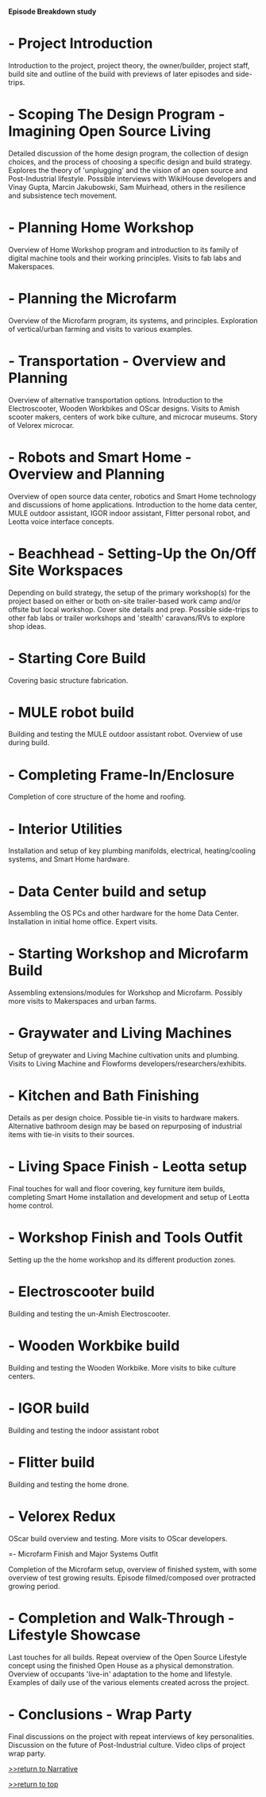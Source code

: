 
'''Episode Breakdown study'''



=- Project Introduction=

Introduction to the project, project theory, the owner/builder, project staff, build site and outline of the build with previews of later episodes and side-trips. 

=- Scoping The Design Program - Imagining Open Source Living=

Detailed discussion of the home design program, the collection of design choices, and the process of choosing a specific design and build strategy. Explores the theory of 'unplugging' and the vision of an open source and Post-Industrial lifestyle. Possible interviews with WikiHouse developers and Vinay Gupta, Marcin Jakubowski, Sam Muirhead, others in the resilience and subsistence tech movement. 

=- Planning Home Workshop=

Overview of Home Workshop program and introduction to its family of digital machine tools and their working principles. Visits to fab labs and Makerspaces.

=- Planning the Microfarm=

Overview of the Microfarm program, its systems, and principles. Exploration of vertical/urban farming and visits to various examples. 

=- Transportation - Overview and Planning=

Overview of alternative transportation options. Introduction to the Electroscooter, Wooden Workbikes and OScar designs. Visits to Amish scooter makers, centers of work bike culture, and microcar museums. Story of Velorex microcar.

=- Robots and Smart Home - Overview and Planning=

Overview of open source data center, robotics and Smart Home technology and discussions of home applications. Introduction to the home data center, MULE outdoor assistant, IGOR indoor assistant, Flitter personal robot, and Leotta voice interface concepts.

=- Beachhead - Setting-Up the On/Off Site Workspaces=

Depending on build strategy, the setup of the primary workshop(s) for the project based on either or both on-site trailer-based work camp and/or offsite but local workshop. Cover site details and prep. Possible side-trips to other fab labs or trailer workshops and 'stealth' caravans/RVs to explore shop ideas. 

=- Starting Core Build=

Covering basic structure fabrication. 

=- MULE robot build=

Building and testing the MULE outdoor assistant robot. Overview of use during build.

=- Completing Frame-In/Enclosure=

Completion of core structure of the home and roofing.

=- Interior Utilities=

Installation and setup of key plumbing manifolds, electrical, heating/cooling systems, and Smart Home hardware.

=- Data Center build and setup=

Assembling the OS PCs and other hardware for the home Data Center. Installation in initial home office. Expert visits. 

=- Starting Workshop and Microfarm Build=

Assembling extensions/modules for Workshop and Microfarm. Possibly more visits to Makerspaces and urban farms. 

=- Graywater and Living Machines=

Setup of greywater and Living Machine cultivation units and plumbing. Visits to Living Machine and Flowforms developers/researchers/exhibits.

=- Kitchen and Bath Finishing=

Details as per design choice. Possible tie-in visits to hardware makers. Alternative bathroom design may be based on repurposing of industrial items with tie-in visits to their sources.

=- Living Space Finish - Leotta setup=

Final touches for wall and floor covering, key furniture item builds, completing Smart Home installation and development and setup of Leotta home control. 

=- Workshop Finish and Tools Outfit=

Setting up the the home workshop and its different production zones.

=- Electroscooter build= 

Building and testing the un-Amish Electroscooter.

=- Wooden Workbike build=

Building and testing the Wooden Workbike. More visits to bike culture centers. 

=- IGOR build=

Building and testing the indoor assistant robot

=- Flitter build=

Building and testing the home drone. 

=- Velorex Redux=

OScar build overview and testing. More visits to OScar developers.

=- Microfarm Finish and Major Systems Outfit

Completion of the Microfarm setup, overview of finished system, with some overview of test growing results. Episode filmed/composed over protracted growing period.

=- Completion and Walk-Through - Lifestyle Showcase=

Last touches for all builds. Repeat overview of the Open Source Lifestyle concept using the finished Open House as a physical demonstration. Overview of occupants 'live-in' adaptation to the home and lifestyle. Examples of daily use of the various elements created across the project. 

=- Conclusions - Wrap Party=

Final discussions on the project with repeat interviews of key personalities. Discussion on the future of Post-Industrial culture. Video clips of project wrap party. 



[http://www.appropedia.org/Open_house_narrative >>return to Narrative]


[http://www.appropedia.org/Open_House:_Building_an_Open_Source_Lifestyle >>return to top]